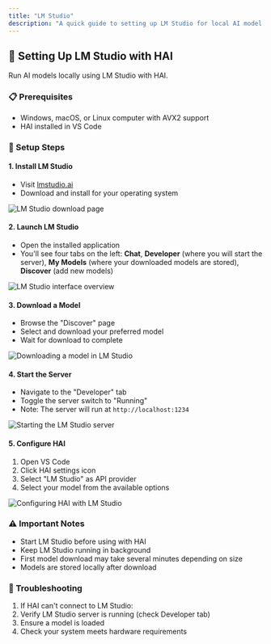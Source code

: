 ```yaml
---
title: "LM Studio"
description: "A quick guide to setting up LM Studio for local AI model execution with HAI."
---
```


## 🤖 Setting Up LM Studio with HAI

Run AI models locally using LM Studio with HAI.

### 📋 Prerequisites

-   Windows, macOS, or Linux computer with AVX2 support
-   HAI installed in VS Code

### 🚀 Setup Steps

#### 1. Install LM Studio

-   Visit [lmstudio.ai](https://lmstudio.ai)
-   Download and install for your operating system

<Frame>
	<img src="https://storage.googleapis.com/cline_public_images/docs/assets/image%20(7).png" alt="LM Studio download page" />
</Frame>

#### 2. Launch LM Studio

-   Open the installed application
-   You'll see four tabs on the left: **Chat**, **Developer** (where you will start the server), **My Models** (where your downloaded models are stored), **Discover** (add new models)

<Frame>
	<img
		src="https://storage.googleapis.com/cline_public_images/docs/assets/image%20(10).png"
		alt="LM Studio interface overview"
	/>
</Frame>

#### 3. Download a Model

-   Browse the "Discover" page
-   Select and download your preferred model
-   Wait for download to complete

<Frame>
	<img
		src="https://storage.googleapis.com/cline_public_images/docs/assets/lm-studio-download-model.gif"
		alt="Downloading a model in LM Studio"
	/>
</Frame>

#### 4. Start the Server

-   Navigate to the "Developer" tab
-   Toggle the server switch to "Running"
-   Note: The server will run at `http://localhost:1234`

<Frame>
	<img
		src="https://storage.googleapis.com/cline_public_images/docs/assets/lm-studio-starting-server.gif"
		alt="Starting the LM Studio server"
	/>
</Frame>

#### 5. Configure HAI

1. Open VS Code
2. Click HAI settings icon
3. Select "LM Studio" as API provider
4. Select your model from the available options

<Frame>
	<img
		src="https://storage.googleapis.com/cline_public_images/docs/assets/lm-studio-select-model-cline.gif"
		alt="Configuring HAI with LM Studio"
	/>
</Frame>

### ⚠️ Important Notes

-   Start LM Studio before using with HAI
-   Keep LM Studio running in background
-   First model download may take several minutes depending on size
-   Models are stored locally after download

### 🔧 Troubleshooting

1. If HAI can't connect to LM Studio:
2. Verify LM Studio server is running (check Developer tab)
3. Ensure a model is loaded
4. Check your system meets hardware requirements
